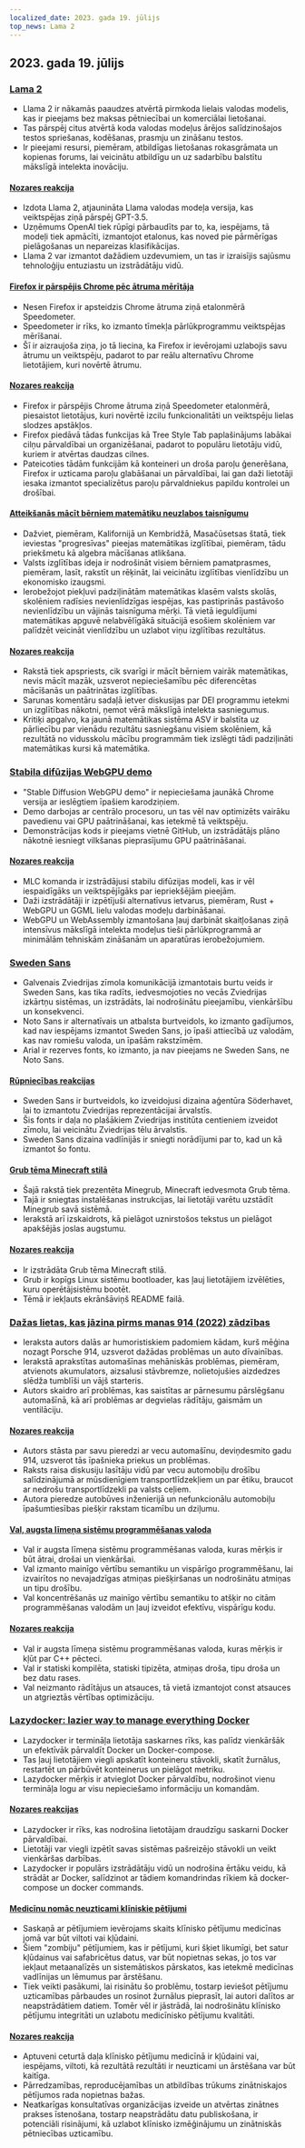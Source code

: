 ```yaml
---
localized_date: 2023. gada 19. jūlijs
top_news: Lama 2
---
```




<CallToAction />

<Steps>

## 2023. gada 19. jūlijs

### [Lama 2](https://ai.meta.com/llama/)

- Llama 2 ir nākamās paaudzes atvērtā pirmkoda lielais valodas modelis, kas ir pieejams bez maksas pētniecībai un komerciālai lietošanai.
- Tas pārspēj citus atvērtā koda valodas modeļus ārējos salīdzinošajos testos spriešanas, kodēšanas, prasmju un zināšanu testos.
- Ir pieejami resursi, piemēram, atbildīgas lietošanas rokasgrāmata un kopienas forums, lai veicinātu atbildīgu un uz sadarbību balstītu mākslīgā intelekta inovāciju.

#### [Nozares reakcija](http://news.ycombinator.com/item?id=36774627)

- Izdota Llama 2, atjaunināta Llama valodas modeļa versija, kas veiktspējas ziņā pārspēj GPT-3.5.
- Uzņēmums OpenAI tiek rūpīgi pārbaudīts par to, ka, iespējams, tā modeļi tiek apmācīti, izmantojot etalonus, kas noved pie pārmērīgas pielāgošanas un nepareizas klasifikācijas.
- Llama 2 var izmantot dažādiem uzdevumiem, un tas ir izraisījis sajūsmu tehnoloģiju entuziastu un izstrādātāju vidū.

#### [Firefox ir pārspējis Chrome pēc ātruma mērītāja](https://treeherder.mozilla.org/perfherder/graphs?timerange=31536000&series=mozilla-central,3735773,1,13&series=mozilla-central,3412459,1,13)

- Nesen Firefox ir apsteidzis Chrome ātruma ziņā etalonmērā Speedometer.
- Speedometer ir rīks, ko izmanto tīmekļa pārlūkprogrammu veiktspējas mērīšanai.
- Šī ir aizraujoša ziņa, jo tā liecina, ka Firefox ir ievērojami uzlabojis savu ātrumu un veiktspēju, padarot to par reālu alternatīvu Chrome lietotājiem, kuri novērtē ātrumu.

#### [Nozares reakcija](http://news.ycombinator.com/item?id=36770883)

- Firefox ir pārspējis Chrome ātruma ziņā Speedometer etalonmērā, piesaistot lietotājus, kuri novērtē izcilu funkcionalitāti un veiktspēju lielas slodzes apstākļos.
- Firefox piedāvā tādas funkcijas kā Tree Style Tab paplašinājums labākai cilņu pārvaldībai un organizēšanai, padarot to populāru lietotāju vidū, kuriem ir atvērtas daudzas cilnes.
- Pateicoties tādām funkcijām kā konteineri un droša paroļu ģenerēšana, Firefox ir uzticama paroļu glabāšanai un pārvaldībai, lai gan daži lietotāji iesaka izmantot specializētus paroļu pārvaldniekus papildu kontrolei un drošībai.

#### [Atteikšanās mācīt bērniem matemātiku neuzlabos taisnīgumu](https://www.noahpinion.blog/p/refusing-to-teach-kids-math-will)

- Dažviet, piemēram, Kalifornijā un Kembridžā, Masačūsetsas štatā, tiek ieviestas "progresīvas" pieejas matemātikas izglītībai, piemēram, tādu priekšmetu kā algebra mācīšanas atlikšana.
- Valsts izglītības ideja ir nodrošināt visiem bērniem pamatprasmes, piemēram, lasīt, rakstīt un rēķināt, lai veicinātu izglītības vienlīdzību un ekonomisko izaugsmi.
- Ierobežojot piekļuvi padziļinātām matemātikas klasēm valsts skolās, skolēniem radīsies nevienlīdzīgas iespējas, kas pastiprinās pastāvošo nevienlīdzību un vājinās taisnīguma mērķi. Tā vietā ieguldījumi matemātikas apguvē nelabvēlīgākā situācijā esošiem skolēniem var palīdzēt veicināt vienlīdzību un uzlabot viņu izglītības rezultātus.

#### [Nozares reakcija](http://news.ycombinator.com/item?id=36774940)

- Rakstā tiek apspriests, cik svarīgi ir mācīt bērniem vairāk matemātikas, nevis mācīt mazāk, uzsverot nepieciešamību pēc diferencētas mācīšanās un paātrinātas izglītības.
- Sarunas komentāru sadaļā ietver diskusijas par DEI programmu ietekmi un izglītības nākotni, ņemot vērā mākslīgā intelekta sasniegumus.
- Kritiķi apgalvo, ka jaunā matemātikas sistēma ASV ir balstīta uz pārliecību par vienādu rezultātu sasniegšanu visiem skolēniem, kā rezultātā no vidusskolu mācību programmām tiek izslēgti tādi padziļināti matemātikas kursi kā matemātika.

### [Stabila difūzijas WebGPU demo](https://islamov.ai/stable-diffusion-webgpu/)

- "Stable Diffusion WebGPU demo" ir nepieciešama jaunākā Chrome versija ar ieslēgtiem īpašiem karodziņiem.
- Demo darbojas ar centrālo procesoru, un tas vēl nav optimizēts vairāku pavedienu vai GPU paātrināšanai, kas ietekmē tā veiktspēju.
- Demonstrācijas kods ir pieejams vietnē GitHub, un izstrādātājs plāno nākotnē iesniegt vilkšanas pieprasījumu GPU paātrināšanai.

#### [Nozares reakcija](http://news.ycombinator.com/item?id=36766523)

- MLC komanda ir izstrādājusi stabilu difūzijas modeli, kas ir vēl iespaidīgāks un veiktspējīgāks par iepriekšējām pieejām.
- Daži izstrādātāji ir izpētījuši alternatīvus ietvarus, piemēram, Rust + WebGPU un GGML lielu valodas modeļu darbināšanai.
- WebGPU un WebAssembly izmantošana ļauj darbināt skaitļošanas ziņā intensīvus mākslīgā intelekta modeļus tieši pārlūkprogrammā ar minimālām tehniskām zināšanām un aparatūras ierobežojumiem.

### [Sweden Sans](https://identity.sweden.se/en/design-elements/typography)

- Galvenais Zviedrijas zīmola komunikācijā izmantotais burtu veids ir Sweden Sans, kas tika radīts, iedvesmojoties no vecās Zviedrijas izkārtņu sistēmas, un izstrādāts, lai nodrošinātu pieejamību, vienkāršību un konsekvenci.
- Noto Sans ir alternatīvais un atbalsta burtveidols, ko izmanto gadījumos, kad nav iespējams izmantot Sweden Sans, jo īpaši attiecībā uz valodām, kas nav romiešu valoda, un īpašām rakstzīmēm.
- Arial ir rezerves fonts, ko izmanto, ja nav pieejams ne Sweden Sans, ne Noto Sans.

#### [Rūpniecības reakcijas](http://news.ycombinator.com/item?id=36775398)

- Sweden Sans ir burtveidols, ko izveidojusi dizaina aģentūra Söderhavet, lai to izmantotu Zviedrijas reprezentācijai ārvalstīs.
- Šis fonts ir daļa no plašākiem Zviedrijas institūta centieniem izveidot zīmolu, lai veicinātu Zviedrijas tēlu ārvalstīs.
- Sweden Sans dizaina vadlīnijās ir sniegti norādījumi par to, kad un kā izmantot šo fontu.

#### [Grub tēma Minecraft stilā](https://github.com/Lxtharia/minegrub-theme)

- Šajā rakstā tiek prezentēta Minegrub, Minecraft iedvesmota Grub tēma.
- Tajā ir sniegtas instalēšanas instrukcijas, lai lietotāji varētu uzstādīt Minegrub savā sistēmā.
- Ierakstā arī izskaidrots, kā pielāgot uznirstošos tekstus un pielāgot apakšējās joslas augstumu.

#### [Nozares reakcija](http://news.ycombinator.com/item?id=36771980)

- Ir izstrādāta Grub tēma Minecraft stilā.
- Grub ir kopīgs Linux sistēmu bootloader, kas ļauj lietotājiem izvēlēties, kuru operētājsistēmu bootēt.
- Tēmā ir iekļauts ekrānšāviņš README failā.

### [Dažas lietas, kas jāzina pirms manas 914 (2022) zādzības](https://www.hagerty.com/media/advice/a-few-things-to-know-before-you-steal-my-914/)

- Ieraksta autors dalās ar humoristiskiem padomiem kādam, kurš mēģina nozagt Porsche 914, uzsverot dažādas problēmas un auto dīvainības.
- Ierakstā aprakstītas automašīnas mehāniskās problēmas, piemēram, atvienots akumulators, aizsalusi stāvbremze, nolietojušies aizdedzes slēdža tumblīši un vājš starteris.
- Autors skaidro arī problēmas, kas saistītas ar pārnesumu pārslēgšanu automašīnā, kā arī problēmas ar degvielas rādītāju, gaismām un ventilāciju.

#### [Nozares reakcija](http://news.ycombinator.com/item?id=36767092)

- Autors stāsta par savu pieredzi ar vecu automašīnu, deviņdesmito gadu 914, uzsverot tās īpašnieka priekus un problēmas.
- Raksts raisa diskusiju lasītāju vidū par vecu automobiļu drošību salīdzinājumā ar mūsdienīgiem transportlīdzekļiem un par ētiku, braucot ar nedrošu transportlīdzekli pa valsts ceļiem.
- Autora pieredze autobūves inženierijā un nefunkcionālu automobiļu īpašumtiesības piešķir rakstam ticamību un dziļumu.

#### [Val, augsta līmeņa sistēmu programmēšanas valoda](https://www.val-lang.dev/)

- Val ir augsta līmeņa sistēmu programmēšanas valoda, kuras mērķis ir būt ātrai, drošai un vienkāršai.
- Val izmanto mainīgo vērtību semantiku un vispārīgo programmēšanu, lai izvairītos no nevajadzīgas atmiņas piešķiršanas un nodrošinātu atmiņas un tipu drošību.
- Val koncentrēšanās uz mainīgo vērtību semantiku to atšķir no citām programmēšanas valodām un ļauj izveidot efektīvu, vispārīgu kodu.

#### [Nozares reakcija](http://news.ycombinator.com/item?id=36778566)

- Val ir augsta līmeņa sistēmu programmēšanas valoda, kuras mērķis ir kļūt par C++ pēcteci.
- Val ir statiski kompilēta, statiski tipizēta, atmiņas droša, tipu droša un bez datu rases.
- Val neizmanto rādītājus un atsauces, tā vietā izmantojot const atsauces un atgrieztās vērtības optimizāciju.

### [Lazydocker: lazier way to manage everything Docker](https://github.com/jesseduffield/lazydocker)

- Lazydocker ir termināļa lietotāja saskarnes rīks, kas palīdz vienkāršāk un efektīvāk pārvaldīt Docker un Docker-compose.
- Tas ļauj lietotājiem viegli apskatīt konteineru stāvokli, skatīt žurnālus, restartēt un pārbūvēt konteinerus un pielāgot metriku.
- Lazydocker mērķis ir atvieglot Docker pārvaldību, nodrošinot vienu termināļa logu ar visu nepieciešamo informāciju un komandām.

#### [Nozares reakcijas](http://news.ycombinator.com/item?id=36778905)

- Lazydocker ir rīks, kas nodrošina lietotājam draudzīgu saskarni Docker pārvaldībai.
- Lietotāji var viegli izpētīt savas sistēmas pašreizējo stāvokli un veikt vienkāršas darbības.
- Lazydocker ir populārs izstrādātāju vidū un nodrošina ērtāku veidu, kā strādāt ar Docker, salīdzinot ar tādiem komandrindas rīkiem kā docker-compose un docker commands.

#### [Medicīnu nomāc neuzticami klīniskie pētījumi](https://www.nature.com/articles/d41586-023-02299-w)

- Saskaņā ar pētījumiem ievērojams skaits klīnisko pētījumu medicīnas jomā var būt viltoti vai kļūdaini.
- Šiem "zombiju" pētījumiem, kas ir pētījumi, kuri šķiet likumīgi, bet satur kļūdainus vai safabricētus datus, var būt nopietnas sekas, jo tos var iekļaut metaanalīzēs un sistemātiskos pārskatos, kas ietekmē medicīnas vadlīnijas un lēmumus par ārstēšanu.
- Tiek veikti pasākumi, lai risinātu šo problēmu, tostarp ieviešot pētījumu uzticamības pārbaudes un rosinot žurnālus pieprasīt, lai autori dalītos ar neapstrādātiem datiem. Tomēr vēl ir jāstrādā, lai nodrošinātu klīnisko pētījumu integritāti un uzlabotu medicīnisko pētījumu kvalitāti.

#### [Nozares reakcija](http://news.ycombinator.com/item?id=36770624)

- Aptuveni ceturtā daļa klīnisko pētījumu medicīnā ir kļūdaini vai, iespējams, viltoti, kā rezultātā rezultāti ir neuzticami un ārstēšana var būt kaitīga.
- Pārredzamības, reproducējamības un atbildības trūkums zinātniskajos pētījumos rada nopietnas bažas.
- Neatkarīgas konsultatīvas organizācijas izveide un atvērtas zinātnes prakses īstenošana, tostarp neapstrādātu datu publiskošana, ir potenciāli risinājumi, kā uzlabot klīnisko izmēģinājumu un zinātniskās pētniecības uzticamību.

</Steps>
